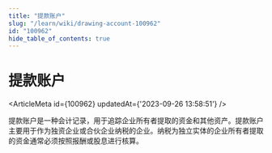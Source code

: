 ```yaml
---
title: "提款账户"
slug: "/learn/wiki/drawing-account-100962"
id: "100962"
hide_table_of_contents: true
---
```



# 提款账户

<ArticleMeta id={100962} updatedAt={'2023-09-26 13:58:51'} />
<div className='border-solid border-b border-t-0 my-4 border-[var(--ifm-color-gray-300)]' />

提款账户是一种会计记录，用于追踪企业所有者提取的资金和其他资产。提款账户主要用于作为独资企业或合伙企业纳税的企业。纳税为独立实体的企业所有者提取的资金通常必须按照报酬或股息进行核算。
